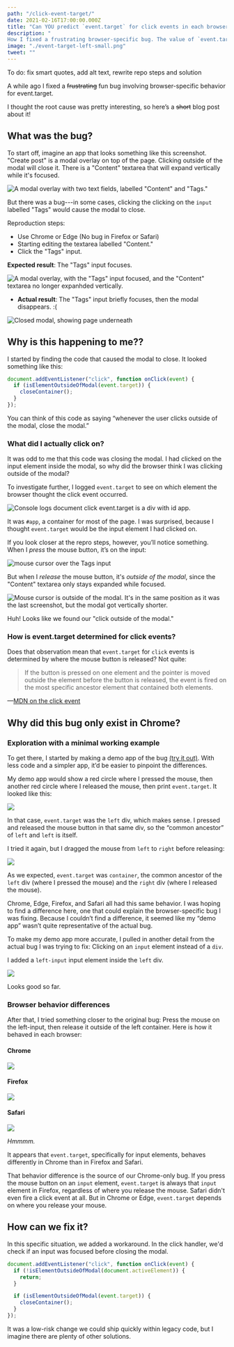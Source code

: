 ```yaml
---
path: "/click-event-target/"
date: 2021-02-16T17:00:00.000Z
title: "Can YOU predict `event.target` for click events in each browser?"
description: "
How I fixed a frustrating browser-specific bug. The value of `event.target` was inconsistent for clicks on <input> elements."
image: "./event-target-left-small.png"
tweet: ""
---
```



To do: fix smart quotes, add alt text, rewrite repo steps and solution

A while ago I fixed a ~~frustrating~~ fun bug involving browser-specific behavior for event.target.

I thought the root cause was pretty interesting, so here’s a ~~short~~ blog post about it!

## What was the bug?

To start off, imagine an app that looks something like this screenshot. "Create post" is a modal overlay on top of the page. Clicking outside of the modal will close it. There is a "Content" textarea that will expand vertically while it's focused.

![A modal overlay with two text fields, labelled "Content" and "Tags."](./modal-initial.png)

But there was a bug---in some cases, clicking the clicking on the `input` labelled "Tags" would cause the modal to close.

Reproduction steps:

- Use Chrome or Edge (No bug in Firefox or Safari)
- Starting editing the textarea labelled "Content."
- Click the "Tags" input.

**Expected result**: The "Tags" input focuses.

![A modal overlay, with the "Tags" input focused, and the "Content" textarea no longer expanhded vertically.](./modal-expected.png)

- **Actual result**: The "Tags" input briefly focuses, then the modal disappears. :(

![Closed modal, showing page underneath](./modal-closed.png)

## Why is this happening to me??

I started by finding the code that caused the modal to close. It looked something like this:

```js
document.addEventListener("click", function onClick(event) {
  if (isElementOutsideOfModal(event.target)) {
    closeContainer();
  }
});
```

You can think of this code as saying “whenever the user clicks outside of the modal, close the modal.”

<InfoBlock>
  <EventTargetInfo />
</InfoBlock>

### What did I actually click on?

It was odd to me that this code was closing the modal. I had clicked on the input element inside the modal, so why did the browser think I was clicking outside of the modal?

To investigate further, I logged `event.target` to see on which element the browser thought the click event occurred.

![Console logs document click event.target is a div with id app.](./modal-console-log.png)

It was `#app`, a container for most of the page. I was surprised, because I thought `event.target` would be the input element I had clicked on.

If you look closer at the repro steps, however, you’ll notice something. When I _press_ the mouse button, it’s on the input:

![mouse cursor over the Tags input](./modal-mousedown.png)

But when I _release_ the mouse button, it's _outside of the modal_, since the "Content" textarea only stays expanded while focused.

![Mouse cursor is outside of the modal. It's in the same position as it was the last screenshot, but the modal got vertically shorter.](./modal-mouseup.png)

Huh! Looks like we found our "click outside of the modal."

### How is event.target determined for click events?

Does that observation mean that `event.target` for `click` events is determined by where the mouse button is released? Not quite:

> If the button is pressed on one element and the pointer is moved outside the element before the button is released, the event is fired on the most specific ancestor element that contained both elements.

—[MDN on the click event](https://developer.mozilla.org/en-US/docs/Web/API/Element/click_event)

## Why did this bug only exist in Chrome?

### Exploration with a minimal working example

<!-- html page in /static -->

To get there, I started by making a demo app of the bug <a href="/click-event-target/minimal-working-example/index.html" target="_blank" rel="noopener noreferrer">(try it out)</a>. With less code and a simpler app, it’d be easier to pinpoint the differences.

My demo app would show a red circle where I pressed the mouse, then another red circle where I released the mouse, then print `event.target`. It looked like this:

![](./chrome-left.png)

In that case, `event.target` was the `left` div, which makes sense. I pressed and released the mouse button in that same div, so the “common ancestor” of `left` and `left` is itself.

I tried it again, but I dragged the mouse from `left` to `right` before releasing:

![](./chrome-container.png)

As we expected, `event.target` was `container`, the common ancestor of the `left` div (where I pressed the mouse) and the `right` div (where I released the mouse).

Chrome, Edge, Firefox, and Safari all had this same behavior. I was hoping to find a difference here, one that could explain the browser-specific bug I was fixing. Because I couldn’t find a difference, it seemed like my “demo app” wasn’t quite representative of the actual bug.

To make my demo app more accurate, I pulled in another detail from the actual bug I was trying to fix: Clicking on an `input` element instead of a `div`.

I added a `left-input` input element inside the `left` div.

![](./chrome-input-intro.png)

Looks good so far.

### Browser behavior differences

After that, I tried something closer to the original bug: Press the mouse on the left-input, then release it outside of the left container. Here is how it behaved in each browser:

#### Chrome

![](./chrome-input.png)

#### Firefox

![](./firefox-input.png)

#### Safari

![](./safari-input.png)

_Hmmmm._

It appears that `event.target`, specifically for input elements, behaves differently in Chrome than in Firefox and Safari.

That behavior difference is the source of our Chrome-only bug. If you press the mouse button on an `input` element, `event.target` is always that `input` element in Firefox, regardless of where you release the mouse. Safari didn't even fire a click event at all. But in Chrome or Edge, `event.target` depends on where you release your mouse.

## How can we fix it?

In this specific situation, we added a workaround. In the click handler, we'd check if an input was focused before closing the modal.

```js
document.addEventListener("click", function onClick(event) {
  if (!isElementOutsideOfModal(document.activeElement)) {
    return;
  }

  if (isElementOutsideOfModal(event.target)) {
    closeContainer();
  }
});
```

It was a low-risk change we could ship quickly within legacy code, but I imagine there are plenty of other solutions.
